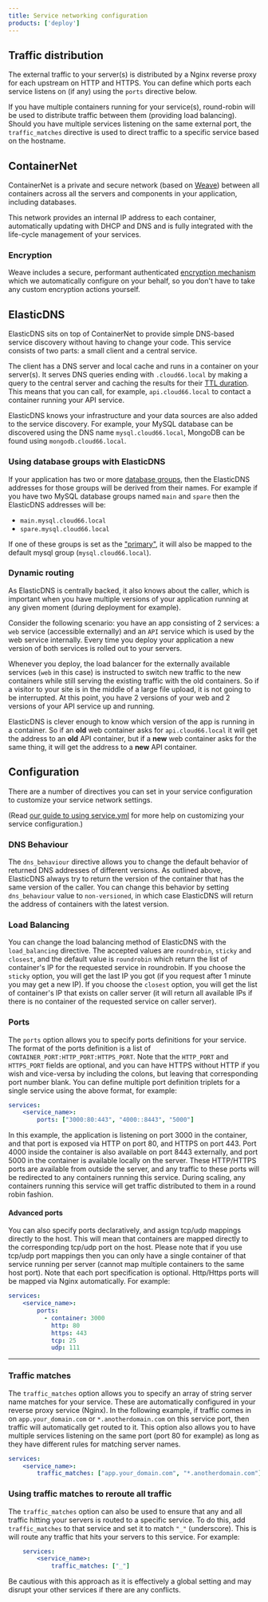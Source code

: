 ```yaml
---
title: Service networking configuration
products: ['deploy']
---
```


## Traffic distribution

The external traffic to your server(s) is distributed by a Nginx reverse proxy for each upstream on HTTP and HTTPS. You can define which ports each service listens on (if any) using the `ports` directive below. 

If you have multiple containers running for your service(s), round-robin will be used to distribute traffic between them (providing load balancing). Should you have multiple services listening on the same external port, the `traffic_matches` directive is used to direct traffic to a specific service based on the hostname.

## ContainerNet

ContainerNet is a private and secure network (based on [Weave](https://weave.works/)) between all containers across all the servers and components in your application, including databases. 

This network provides an internal IP address to each container, automatically updating with DHCP and DNS and is fully integrated with the life-cycle management of your services.

### Encryption

Weave includes a secure, performant authenticated [encryption mechanism](https://www.weave.works/blog/weave-net-cryptography-faq/) which we automatically configure on your behalf, so you don't have to take any custom encryption actions yourself.

## ElasticDNS

ElasticDNS sits on top of ContainerNet to provide simple DNS-based service discovery without having to change your code. This service consists of two parts: a small client and a central service. 

The client has a DNS server and local cache and runs in a container on your server(s). It serves DNS queries ending with `.cloud66.local` by making a query to the central server and caching the results for their [TTL duration](https://en.wikipedia.org/wiki/Time_to_live). This means that you can call, for example, `api.cloud66.local` to contact a container running your API service. 

ElasticDNS knows your infrastructure and your data sources are also added to the service discovery. For example, your MySQL database can be discovered using the DNS name `mysql.cloud66.local`, MongoDB can be found using `mongodb.cloud66.local`.

### Using database groups with ElasticDNS

If your application has two or more [database groups](/:product/:version?/databases/attaching-multiple-databases), then the ElasticDNS addresses for those groups will be derived from their names. For example if you have two MySQL database groups named `main` and `spare` then the ElasticDNS addresses will be:

- `main.mysql.cloud66.local`
- `spare.mysql.cloud66.local`

If one of these groups is set as the ["primary"](/:product/:version?/databases/attaching-multiple-databases#understanding-primary-database-groups), it will also be mapped to the default mysql group (`mysql.cloud66.local`).

### Dynamic routing

As ElasticDNS is centrally backed, it also knows about the caller, which is important when you have multiple versions of your application running at any given moment (during deployment for example). 

Consider the following scenario: you have an app consisting of 2 services: a `web` service (accessible externally) and an `API` service which is used by the web service internally. Every time you deploy your application a new version of both services is rolled out to your servers.

Whenever you deploy, the load balancer for the externally available services (`web` in this case) is instructed to switch new traffic to the new containers while still serving the existing traffic with the old containers. So if a visitor to your site is in the middle of a large file upload, it is not going to be interrupted. At this point, you have 2 versions of your web and 2 versions of your API service up and running.

ElasticDNS is clever enough to know which version of the app is running in a container. So if an **old** web container asks for `api.cloud66.local` it will get the address to an **old** API container, but if a **new** web container asks for the same thing, it will get the address to a **new** API container.

## Configuration

There are a number of directives you can set in your service configuration to customize your service network settings.

(Read [our guide to using service.yml](/:product/:version?/build-and-config/docker-service-configuration) for more help on customizing your service configuration.)

### DNS Behaviour

The `dns_behaviour` directive allows you to change the default behavior of returned DNS addresses of different versions. As outlined above, ElasticDNS always try to return the version of the container that has the same version of the caller. You can change this behavior by setting `dns_behaviour` value to `non-versioned`, in which case ElasticDNS will return the address of containers with the latest version.

### Load Balancing

You can change the load balancing method of ElasticDNS with the `load_balancing` directive. The accepted values are `roundrobin`, `sticky` and `closest`, and the default value is `roundrobin` which return the list of container's IP for the requested service in roundrobin. If you choose the `sticky` option, you will get the last IP you got (if you request after 1 minute you may get a new IP). If you choose the `closest` option, you will get the list of container's IP that exists on caller server (it will return all available IPs if there is no container of the requested service on caller server).

### Ports

The `ports` option allows you to specify ports definitions for your service. The format of the ports definition is a list of `CONTAINER_PORT:HTTP_PORT:HTTPS_PORT`. Note that the `HTTP_PORT` and `HTTPS_PORT` fields are optional, and you can have HTTPS without HTTP if you wish and vice-versa by including the colons, but leaving that corresponding port number blank. You can define multiple port definition triplets for a single service using the above format, for example:

```yaml
services:
    <service_name>:
        ports: ["3000:80:443", "4000::8443", "5000"]
```

In this example, the application is listening on port 3000 in the container, and that port is exposed via HTTP on port 80, and HTTPS on port 443. Port 4000 inside the container is also available on port 8443 externally, and port 5000 in the container is available locally on the server. These HTTP/HTTPS ports are available from outside the server, and any traffic to these ports will be redirected to any containers running this service. During scaling, any containers running this service will get traffic distributed to them in a round robin fashion. 

#### Advanced ports

You can also specify ports declaratively, and assign tcp/udp mappings directly to the host. This will mean that containers are mapped directly to the corresponding tcp/udp port on the host. Please note that if you use tcp/udp port mappings then you can only have a single container of that service running per server (cannot map multiple containers to the same host port). Note that each port specification is optional. Http/Https ports will be mapped via Nginx automatically. For example:

```yaml
services:
    <service_name>:
        ports:
          - container: 3000
            http: 80
            https: 443
            tcp: 25
            udp: 111
```

* * *

### Traffic matches

The `traffic_matches` option allows you to specify an array of string server name matches for your service. These are automatically configured in your reverse proxy service (Nginx). In the following example, if traffic comes in on `app.your_domain.com` or `*.anotherdomain.com` on this service port, then traffic will automatically get routed to it. This option also allows you to have multiple services listening on the same port (port 80 for example) as long as they have different rules for matching server names.

```yaml
services:
    <service_name>:
        traffic_matches: ["app.your_domain.com", "*.anotherdomain.com"]
```

### Using traffic matches to reroute all traffic

The `traffic_matches` option can also be used to ensure that any and all traffic hitting your servers is routed to a specific service. To do this, add  `traffic_matches` to that service and set it to match `"_"` (underscore). This is will route any traffic that hits your servers to this service. For example:

```yaml
    services:
        <service_name>:
            traffic_matches: ["_"]
```

Be cautious with this approach as it is effectively a global setting and may disrupt your other services if there are any conflicts.